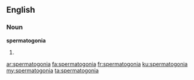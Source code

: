 ==English==

===Noun===
'''spermatogonia'''

# {{plural of|spermatogonium}}

[[ar:spermatogonia]]
[[fa:spermatogonia]]
[[fr:spermatogonia]]
[[ku:spermatogonia]]
[[my:spermatogonia]]
[[ta:spermatogonia]]